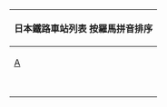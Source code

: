 {|style="text-align:center; size=80%; background:#F3F3F3"  
!colspan="26" style="center"|日本鐵路車站列表 按羅馬拼音排序
|-
|[[日本鐵路車站列表 A|A]]
|B
|C
|D
|[[日本鐵路車站列表 E|E]]
|F
|G
|H
|[[日本鐵路車站列表 I|I]]
|J
|K
|L
|M
|N
|[[日本鐵路車站列表 O|O]]
|P
|Q
|R
|S
|T
|[[日本鐵路車站列表 U|U]]
|V
|W
|X
|Y
|Z
|-
|
|[[日本鐵路車站列表 Ba|Ba]]
|
|[[日本鐵路車站列表 Da|Da]]
|
|
|[[日本鐵路車站列表 Ga|Ga]]
|[[日本鐵路車站列表 Ha|Ha]]
|
|
|[[日本鐵路車站列表 Ka|Ka]]
|
|[[日本鐵路車站列表 Ma|Ma]]
|[[日本鐵路車站列表 Na|Na]]
|
|Pa
|
|[[日本鐵路車站列表 Ra|Ra]]
|[[日本鐵路車站列表 Sa|Sa]]
|[[日本鐵路車站列表 Ta|Ta]]
|
|
|[[日本鐵路車站列表 Wa|Wa]]
|
|[[日本鐵路車站列表 Ya|Ya]]
|[[日本鐵路車站列表 Za|Za]]
|-
|
|[[日本鐵路車站列表 Bi|Bi]]
|[[日本鐵路車站列表 Chi|Chi]]
|
|
|
|[[日本鐵路車站列表 Gi|Gi]]
|[[日本鐵路車站列表 Hi|Hi]]
|
|[[日本鐵路車站列表 Ji|Ji]]
|[[日本鐵路車站列表 Ki|Ki]]
|
|[[日本鐵路車站列表 Mi|Mi]]
|[[日本鐵路車站列表 Ni|Ni]]
|
|[[日本鐵路車站列表 Pi|Pi]]
|
|[[日本鐵路車站列表 Ri|Ri]]
|[[日本鐵路車站列表 Shi|Shi]]
|
|
|
|
|
|
|
|-
|
|[[日本鐵路車站列表 Bu|Bu]]
|
|
|
|[[日本鐵路車站列表 Fu|Fu]]
|[[日本鐵路車站列表 Gu|Gu]]
|
|
|
|[[日本鐵路車站列表 Ku|Ku]]
|
|[[日本鐵路車站列表 Mu|Mu]]
|[[日本鐵路車站列表 Nu|Nu]]
|
|Pu
|
|[[日本鐵路車站列表 Ru|Ru]]
|[[日本鐵路車站列表 Su|Su]]
|[[日本鐵路車站列表 Tsu|Tsu]]
|
|
|
|
|[[日本鐵路車站列表 Yu|Yu]]
|[[日本鐵路車站列表 Zu|Zu]]
|-
|
|[[日本鐵路車站列表 Be|Be]]
|
|[[日本鐵路車站列表 De|De]]
|
|
|[[日本鐵路車站列表 Ge|Ge]]
|[[日本鐵路車站列表 He|He]]
|
|
|[[日本鐵路車站列表 Ke|Ke]]
|
|[[日本鐵路車站列表 Me|Me]]
|[[日本鐵路車站列表 Ne|Ne]]
|
|Pe
|
|[[日本鐵路車站列表 Re|Re]]
|[[日本鐵路車站列表 Se|Se]]
|[[日本鐵路車站列表 Te|Te]]
|
|
|
|
|
|[[日本鐵路車站列表 Ze|Ze]]
|-
|
|[[日本鐵路車站列表 Bo|Bo]]
|
|[[日本鐵路車站列表 Do|Do]]
|
|
|[[日本鐵路車站列表 Go|Go]]
|[[日本鐵路車站列表 Ho|Ho]]
|
|
|[[日本鐵路車站列表 Ko|Ko]]
|
|[[日本鐵路車站列表 Mo|Mo]]
|[[日本鐵路車站列表 No|No]]
|
|[[日本鐵路車站列表 Po|Po]]
|
|[[日本鐵路車站列表 Ro|Ro]]
|[[日本鐵路車站列表 So|So]]
|[[日本鐵路車站列表 To|To]]
|
|
|Wo
|
|[[日本鐵路車站列表 Yo|Yo]]
|[[日本鐵路車站列表 Zo|Zo]]
|}<noinclude>[[Category:目錄模板|{{PAGENAME}}]]
</noinclude>